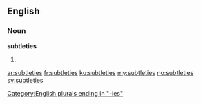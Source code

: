 ==English==

===Noun===
'''subtleties'''

# {{plural of|subtlety}}

[[Category:English plurals ending in "-ies"]]

[[ar:subtleties]]
[[fr:subtleties]]
[[ku:subtleties]]
[[my:subtleties]]
[[no:subtleties]]
[[sv:subtleties]]